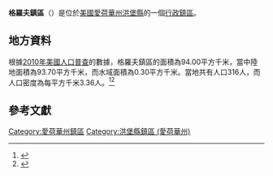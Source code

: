 {{noteTA
|G1=USState
|G2=地名
|G3=Unit
}}
{{Infobox settlement
|official_name            = 格羅夫鎮區
|native_name = Grove Township
|settlement_type          = [[行政鎮區|行政鎮區]]
|image_skyline            = 
|imagesize                = 
|image_map                = Grove Township, Humboldt County, Iowa.png
|mapsize                  = 250px
|pushpin_map  =USA Iowa
|pushpin_label = 格羅夫鎮區
|pushpin_label_position   = top
|pushpin_map_caption      = 格羅夫鎮區在愛荷華州的位置
|subdivision_type         = [[世界政區索引|國家]]
|subdivision_type1        = [[美国州份|州份]]
|subdivision_type2        = [[愛荷華州行政区划|縣]]
|subdivision_name         = [[美国|美国]]
|subdivision_name1        = [[愛荷華州|愛荷華州]]
|subdivision_name2        = [[洪堡縣_(愛荷華州)|洪堡縣]]
|elevation_ft             = 1135
|elevation_m              = 346
|timezone                 = [[北美中部時區|北美中部時區]]
|area_total_km2           = 94.00
|area_land_km2            = 93.70
|area_water_km2           = 0.30
|area_total_sq_mi         = 
|area_land_sq_mi          = 
|area_water_sq_mi         = 
|population_as_of         = [[2010年美國人口普查|2010]]
|population_footnotes     = 
|population_total         = 316
|population_density_km2   = auto
|population_density_sq_mi = auto
|utc_offset               = -6
|coordinates              = {{coord|42|51|50|N|94|16|17|W|type:city_region:US-AL_source:GNS-enwiki|display=inline,title}}
| coor_pinpoint           = 
| coordinates_footnotes   = 
|timezone_DST             = CDT
|utc_offset_DST           = -5
|postal_code_type         = [[美國郵區編號|郵區編號]]
|postal_code              = 50519
|area_code                = {{link-en|电话区号515|Area code 515|515}}
|blank_name = [[地名信息系统|GNIS ID]]
|blank_info = 467983
}}
'''格羅夫鎮區'''（{{lang-en|Grove Township}}）是位於[[美國|美國]][[愛荷華州|愛荷華州]][[洪堡縣_(愛荷華州)|洪堡縣]]的一個[[行政鎮區|行政鎮區]]。

== 地方資料 ==
根據[[2010年美國人口普查|2010年美國人口普查]]的數據，格羅夫鎮區的面積為94.00平方千米，當中陸地面積為93.70平方千米，而水域面積為0.30平方千米。當地共有人口316人，而人口密度為每平方千米3.36人。<ref name="GR8">{{cite web|url=http://factfinder2.census.gov|publisher=[[美国人口调查局|美国人口调查局]]|accessdate=2011-05-14|title=American FactFinder|archive-date=2013-09-11|archive-url=https://web.archive.org/web/20130911234518/http://factfinder2.census.gov/|dead-url=no}}</ref><ref>{{cite web|url=https://www.citypopulation.de/en/usa/iowa/admin/|title=USA: Iowa (Counties and Townships) - City Population}}</ref>

== 參考文獻 ==
{{reflist}}

{{洪堡縣 (愛荷華州)}}

{{DEFAULTSORT:Grove Township}}
[[Category:愛荷華州鎮區|Category:愛荷華州鎮區]]
[[Category:洪堡縣鎮區_(愛荷華州)|Category:洪堡縣鎮區 (愛荷華州)]]

{{Iowa-geo-stub}}